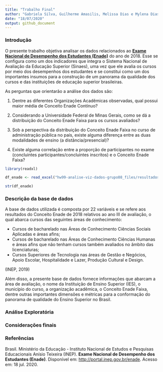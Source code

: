 ```yaml
---
title: "Trabalho Final"
author: "Gabriela Silva, Guilherme Amasilis, Melissa Dias e Mylena Dias"
date: "18/07/2020"
output: github_document
---
```


### Introdução

O presente trabalho objetiva analisar os dados relacionados ao [**Exame Nacional de Desempenho dos Estudantes (Enade)**](http://portal.inep.gov.br/enade) do ano de 2018. Esse se configura como um dos indicadores que integra o Sistema Nacional de Avaliação da Educação Superior (Sinaes), uma vez que ele avalia os cursos por meio dos desempenhos dos estudantes e se constitui como um dos importantes insumos para a construção de um panorama da qualidade dos cursos e das instituições de educação superior brasileiras.


As perguntas que orientarão a análise dos dados são:

1) Dentre as diferentes Organizações Acadêmicas observadas, qual possui maior média de Conceito Enade Contínuo?

2) Considerando a Universidade Federal de Minas Gerais, como se dá a distribuição do Conceito Enade Faixa para os cursos avaliados?

3) Sob a perspectiva da distribuição do Conceito Enade Faixa no curso de administração pública no país, existe alguma diferença entre as duas modalidades de ensino (a distância/presencial)?

4) Existe alguma correlação entre a proporção de participantes no exame (concluintes participantes/concluintes inscritos) e o Conceito Enade Faixa?

```r

library(readxl)

df_enade <- read_excel("hw99-analise-viz-dados-grupo08_files/resultados_conceito_enade_2018.xlsx", col_types = c("numeric", "numeric", "text", "numeric", "text", "text", "text", "text", "numeric", "text", "numeric", "text", "text", "numeric", "numeric", "numeric", "numeric", "numeric", "numeric", "numeric", "numeric", "text"))


```


```r

str(df_enade)

```

### Descrição da base de dados

A base de dados utilizada é composta por 22 variáveis e se refere aos resultados do Conceito Enade de 2018 relativos ao ano III de avaliação, o qual abarca cursos das seguintes áreas de conhecimento: 

- Cursos de bacharelado nas Áreas de Conhecimento Ciências Sociais Aplicadas e áreas afins;
- Cursos de bacharelado nas Áreas de Conhecimento Ciências Humanas e áreas afins que não tenham cursos também avaliados no âmbito das licenciaturas;
- Cursos Superiores de Tecnologia nas áreas de Gestão e Negócios, Apoio Escolar, Hospitalidade e Lazer, Produção Cultural e Design.

(INEP, 2019)

Além disso, a presente base de dados fornece informações que abarcam a área de avaliação, o nome da Instituição de Ensino Superior (IES), o município do curso, a organização acadêmica, o Conceito Enade Faixa, dentre outras importantes dimensões e métricas para a conformação do panorama de qualidade do Ensino Superior no Brasil.

### Análise Exploratória


### Considerações finais


### Referências 

Brasil. Ministério da Educação - Instituto Nacional de Estudos e Pesquisas Educacionais Anísio Teixeira (INEP). **Exame Nacional de Desempenho dos Estudantes (Enade)**. Disponível em: <http://portal.inep.gov.br/enade>. Acesso em: 18 jul. 2020.
